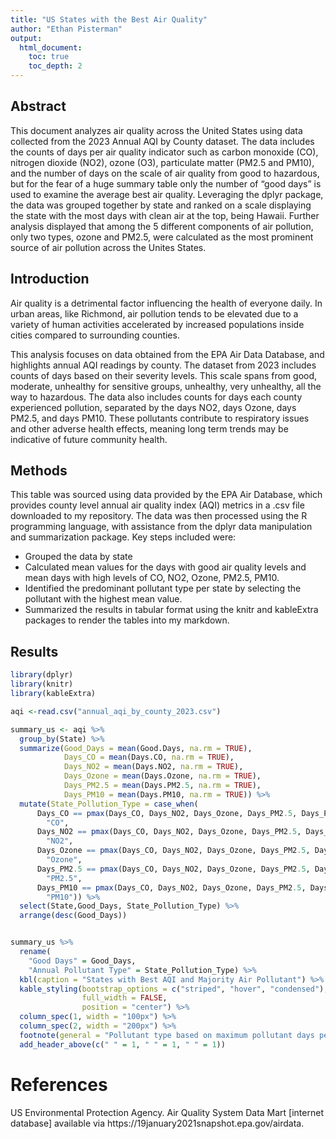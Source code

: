 ```yaml
--- 
title: "US States with the Best Air Quality"
author: "Ethan Pisterman"
output:
  html_document:
    toc: true
    toc_depth: 2
---
```


## Abstract
This document analyzes air quality across the United States using data collected from the 2023 Annual AQI by County dataset. The data includes the counts of days per air quality indicator such as carbon monoxide (CO), nitrogen dioxide (NO2), ozone (O3), particulate matter (PM2.5 and PM10), and the number of days on the scale of air quality from good to hazardous, but for the fear of a huge summary table only the number of "good days" is used to examine the average best air quality. Leveraging the dplyr package, the data was grouped together by state and ranked on a scale displaying the state with the most days with clean air at the top, being Hawaii. Further analysis displayed that among the 5 different components of air pollution, only two types, ozone and PM2.5, were calculated as the most prominent source of air pollution across the Unites States.



## Introduction
Air quality is a detrimental factor influencing the health of everyone daily. In urban areas, like Richmond, air pollution tends to be elevated due to a variety of human activities accelerated by increased populations inside cities compared to surrounding counties. 

This analysis focuses on data obtained from the EPA Air Data Database, and highlights annual AQI readings by county. The dataset from 2023 includes counts of days based on their severity levels. This scale spans from good, moderate, unhealthy for sensitive groups, unhealthy, very unhealthy, all the way to hazardous. The data also includes counts for days each county experienced pollution, separated by the days NO2, days Ozone, days PM2.5, and days PM10. These pollutants contribute to respiratory issues and other adverse health effects, meaning long term trends may be indicative of future community health.

## Methods
This table was sourced using data provided by the EPA Air Database, which provides county level annual air quality index (AQI) metrics in a .csv file downloaded to my repository. The data was then processed using the R programming language, with assistance from the dplyr data manipulation and summarization package. Key steps included were:

- Grouped the data by state
- Calculated mean values for the days with good air quality levels and mean days with high levels of CO, NO2, Ozone, PM2.5, PM10.
- Identified the predominant pollutant type per state by selecting the pollutant with the highest mean value.
- Summarized the results in tabular format using the knitr and kableExtra packages to render the tables into my markdown.



## Results

```r
library(dplyr)
library(knitr)
library(kableExtra)

aqi <-read.csv("annual_aqi_by_county_2023.csv")

summary_us <- aqi %>%
  group_by(State) %>%
  summarize(Good_Days = mean(Good.Days, na.rm = TRUE),
            Days_CO = mean(Days.CO, na.rm = TRUE),
            Days_NO2 = mean(Days.NO2, na.rm = TRUE),
            Days_Ozone = mean(Days.Ozone, na.rm = TRUE),
            Days_PM2.5 = mean(Days.PM2.5, na.rm = TRUE),
            Days_PM10 = mean(Days.PM10, na.rm = TRUE)) %>%
  mutate(State_Pollution_Type = case_when(
      Days_CO == pmax(Days_CO, Days_NO2, Days_Ozone, Days_PM2.5, Days_PM10) ~
        "CO",
      Days_NO2 == pmax(Days_CO, Days_NO2, Days_Ozone, Days_PM2.5, Days_PM10) ~
        "NO2",
      Days_Ozone == pmax(Days_CO, Days_NO2, Days_Ozone, Days_PM2.5, Days_PM10) ~
        "Ozone",
      Days_PM2.5 == pmax(Days_CO, Days_NO2, Days_Ozone, Days_PM2.5, Days_PM10) ~
        "PM2.5",
      Days_PM10 == pmax(Days_CO, Days_NO2, Days_Ozone, Days_PM2.5, Days_PM10) ~
        "PM10")) %>%
  select(State,Good_Days, State_Pollution_Type) %>%  
  arrange(desc(Good_Days))


summary_us %>%
  rename(
    "Good Days" = Good_Days,
    "Annual Pollutant Type" = State_Pollution_Type) %>%
  kbl(caption = "States with Best AQI and Majority Air Pollutant") %>%
  kable_styling(bootstrap_options = c("striped", "hover", "condensed"), 
                full_width = FALSE, 
                position = "center") %>%
  column_spec(1, width = "100px") %>%  
  column_spec(2, width = "200px") %>%  
  footnote(general = "Pollutant type based on maximum pollutant days per year.") %>%
  add_header_above(c(" " = 1, " " = 1, " " = 1))

```
# References
US Environmental Protection Agency. Air Quality System Data Mart [internet database] available via https://19january2021snapshot.epa.gov/airdata.



